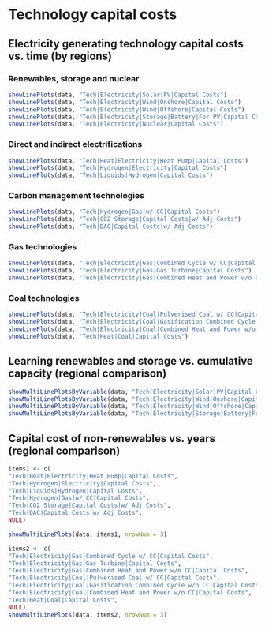 # Technology capital costs

## Electricity generating technology capital costs vs. time (by regions)
### Renewables, storage and nuclear
```r
showLinePlots(data, "Tech|Electricity|Solar|PV|Capital Costs")
showLinePlots(data, "Tech|Electricity|Wind|Onshore|Capital Costs")
showLinePlots(data, "Tech|Electricity|Wind|Offshore|Capital Costs")
showLinePlots(data, "Tech|Electricity|Storage|Battery|For PV|Capital Costs")
showLinePlots(data, "Tech|Electricity|Nuclear|Capital Costs")
```

### Direct and indirect electrifications
```r
showLinePlots(data, "Tech|Heat|Electricity|Heat Pump|Capital Costs")
showLinePlots(data, "Tech|Hydrogen|Electricity|Capital Costs")
showLinePlots(data, "Tech|Liquids|Hydrogen|Capital Costs")
```

### Carbon management technologies
```r
showLinePlots(data, "Tech|Hydrogen|Gas|w/ CC|Capital Costs")
showLinePlots(data, "Tech|CO2 Storage|Capital Costs|w/ Adj Costs")
showLinePlots(data, "Tech|DAC|Capital Costs|w/ Adj Costs")
```

### Gas technologies
```r
showLinePlots(data, "Tech|Electricity|Gas|Combined Cycle w/ CC|Capital Costs")
showLinePlots(data, "Tech|Electricity|Gas|Gas Turbine|Capital Costs")
showLinePlots(data, "Tech|Electricity|Gas|Combined Heat and Power w/o CC|Capital Costs")
```

### Coal technologies
```r
showLinePlots(data, "Tech|Electricity|Coal|Pulverised Coal w/ CC|Capital Costs")
showLinePlots(data, "Tech|Electricity|Coal|Gasification Combined Cycle w/o CC|Capital Costs")
showLinePlots(data, "Tech|Electricity|Coal|Combined Heat and Power w/o CC|Capital Costs")
showLinePlots(data, "Tech|Heat|Coal|Capital Costs")
```

## Learning renewables and storage vs. cumulative capacity (regional comparison)
```r
showMultiLinePlotsByVariable(data, "Tech|Electricity|Solar|PV|Capital Costs", "Cumulative Cap|Electricity|Solar", scales = "fixed")
showMultiLinePlotsByVariable(data, "Tech|Electricity|Wind|Onshore|Capital Costs", "Cumulative Cap|Electricity|Wind|Onshore", scales = "fixed", showHistorical = FALSE)
showMultiLinePlotsByVariable(data, "Tech|Electricity|Wind|Offshore|Capital Costs", "Cumulative Cap|Electricity|Wind|Offshore", scales = "fixed", showHistorical = FALSE)
showMultiLinePlotsByVariable(data, "Tech|Electricity|Storage|Battery|For PV|Capital Costs", "Cumulative Cap|Electricity|Storage|Battery|For PV", scales = "fixed", showHistorical = FALSE)
```

## Capital cost of non-renewables vs. years (regional comparison)
```r
items1 <- c(
"Tech|Heat|Electricity|Heat Pump|Capital Costs",
"Tech|Hydrogen|Electricity|Capital Costs",
"Tech|Liquids|Hydrogen|Capital Costs",
"Tech|Hydrogen|Gas|w/ CC|Capital Costs",
"Tech|CO2 Storage|Capital Costs|w/ Adj Costs",
"Tech|DAC|Capital Costs|w/ Adj Costs",
NULL)

showMultiLinePlots(data, items1, nrowNum = 3)

items2 <- c(
"Tech|Electricity|Gas|Combined Cycle w/ CC|Capital Costs",
"Tech|Electricity|Gas|Gas Turbine|Capital Costs",
"Tech|Electricity|Gas|Combined Heat and Power w/o CC|Capital Costs",
"Tech|Electricity|Coal|Pulverised Coal w/ CC|Capital Costs",
"Tech|Electricity|Coal|Gasification Combined Cycle w/o CC|Capital Costs",
"Tech|Electricity|Coal|Combined Heat and Power w/o CC|Capital Costs",
"Tech|Heat|Coal|Capital Costs",
NULL)
showMultiLinePlots(data, items2, nrowNum = 3)

```
